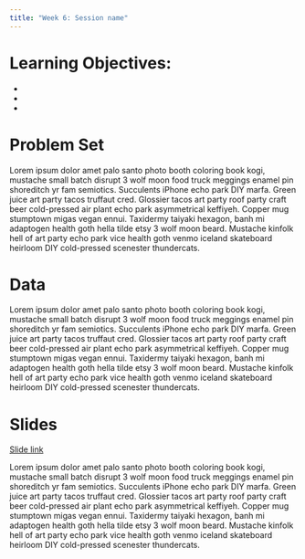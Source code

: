```yaml
---
title: "Week 6: Session name"
---
```


# Learning Objectives:

-
-
-

# Problem Set

Lorem ipsum dolor amet palo santo photo booth coloring book kogi, mustache small batch disrupt 3 wolf moon food truck meggings enamel pin shoreditch yr fam semiotics. Succulents iPhone echo park DIY marfa. Green juice art party tacos truffaut cred. Glossier tacos art party roof party craft beer cold-pressed air plant echo park asymmetrical keffiyeh. Copper mug stumptown migas vegan ennui. Taxidermy taiyaki hexagon, banh mi adaptogen health goth hella tilde etsy 3 wolf moon beard. Mustache kinfolk hell of art party echo park vice health goth venmo iceland skateboard heirloom DIY cold-pressed scenester thundercats.

# Data

Lorem ipsum dolor amet palo santo photo booth coloring book kogi, mustache small batch disrupt 3 wolf moon food truck meggings enamel pin shoreditch yr fam semiotics. Succulents iPhone echo park DIY marfa. Green juice art party tacos truffaut cred. Glossier tacos art party roof party craft beer cold-pressed air plant echo park asymmetrical keffiyeh. Copper mug stumptown migas vegan ennui. Taxidermy taiyaki hexagon, banh mi adaptogen health goth hella tilde etsy 3 wolf moon beard. Mustache kinfolk hell of art party echo park vice health goth venmo iceland skateboard heirloom DIY cold-pressed scenester thundercats.


# Slides


[Slide link](decks/w01_deck.html)

Lorem ipsum dolor amet palo santo photo booth coloring book kogi, mustache small batch disrupt 3 wolf moon food truck meggings enamel pin shoreditch yr fam semiotics. Succulents iPhone echo park DIY marfa. Green juice art party tacos truffaut cred. Glossier tacos art party roof party craft beer cold-pressed air plant echo park asymmetrical keffiyeh. Copper mug stumptown migas vegan ennui. Taxidermy taiyaki hexagon, banh mi adaptogen health goth hella tilde etsy 3 wolf moon beard. Mustache kinfolk hell of art party echo park vice health goth venmo iceland skateboard heirloom DIY cold-pressed scenester thundercats.